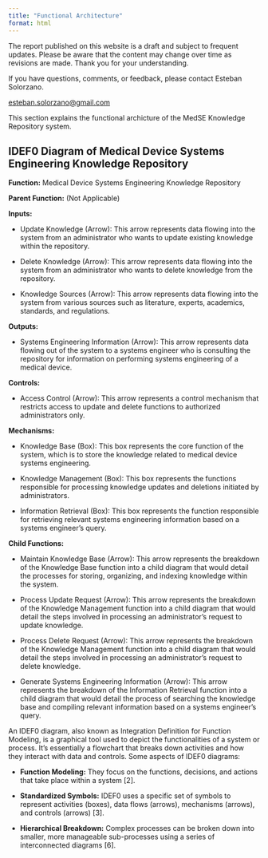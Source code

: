 ```yaml
---
title: "Functional Architecture"
format: html
---
```


::: callout-caution
The report published on this website is a draft and subject to frequent updates. Please be aware that the content may change over time as revisions are made. Thank you for your understanding.
:::

::: callout-tip
If you have questions, comments, or feedback, please contact Esteban Solorzano.

[esteban.solorzano\@gmail.com](esteban.solorzano@gmail.com)
:::

This section explains the functional archicture of the MedSE Knowledge Repository system.

```{=html}
<!--
Functional Decomposition. Use IDEF0 preferibly

Some ideas of functions:

add content
update content
remove content
store content
view content
decode content (video, text)
serach content
browse content
protect content (access rights)
backup content


Perform a trace matrix to use cases. Use Gemini to suggest functions from the sequence diagrams.

Perform a trace matrix to requirements. I would need to trace requirements to functions. Probably this trace matrix would be better to be shown in the requirements section of this report.

Perform allocation to physical components from the Physical Architecture.

-->
```
## IDEF0 Diagram of Medical Device Systems Engineering Knowledge Repository

**Function:** Medical Device Systems Engineering Knowledge Repository

**Parent Function:** (Not Applicable)

**Inputs:**

-   Update Knowledge (Arrow): This arrow represents data flowing into the system from an administrator who wants to update existing knowledge within the repository.

-   Delete Knowledge (Arrow): This arrow represents data flowing into the system from an administrator who wants to delete knowledge from the repository.

-   Knowledge Sources (Arrow): This arrow represents data flowing into the system from various sources such as literature, experts, academics, standards, and regulations.


**Outputs:**

-   Systems Engineering Information (Arrow): This arrow represents data flowing out of the system to a systems engineer who is consulting the repository for information on performing systems engineering of a medical device.


**Controls:**

-   Access Control (Arrow): This arrow represents a control mechanism that restricts access to update and delete functions to authorized administrators only.


**Mechanisms:**

-   Knowledge Base (Box): This box represents the core function of the system, which is to store the knowledge related to medical device systems engineering.

-   Knowledge Management (Box): This box represents the functions responsible for processing knowledge updates and deletions initiated by administrators.

-   Information Retrieval (Box): This box represents the function responsible for retrieving relevant systems engineering information based on a systems engineer's query.


**Child Functions:**

-   Maintain Knowledge Base (Arrow): This arrow represents the breakdown of the Knowledge Base function into a child diagram that would detail the processes for storing, organizing, and indexing knowledge within the system.

-   Process Update Request (Arrow): This arrow represents the breakdown of the Knowledge Management function into a child diagram that would detail the steps involved in processing an administrator's request to update knowledge.

-   Process Delete Request (Arrow): This arrow represents the breakdown of the Knowledge Management function into a child diagram that would detail the steps involved in processing an administrator's request to delete knowledge.

-   Generate Systems Engineering Information (Arrow): This arrow represents the breakdown of the Information Retrieval function into a child diagram that would detail the process of searching the knowledge base and compiling relevant information based on a systems engineer's query.

An IDEF0 diagram, also known as Integration Definition for Function Modeling, is a graphical tool used to depict the functionalities of a system or process. It's essentially a flowchart that breaks down activities and how they interact with data and controls. Some aspects of IDEF0 diagrams:


-   **Function Modeling:** They focus on the functions, decisions, and actions that take place within a system \[2\].

-   **Standardized Symbols:** IDEF0 uses a specific set of symbols to represent activities (boxes), data flows (arrows), mechanisms (arrows), and controls (arrows) \[3\].

-   **Hierarchical Breakdown:** Complex processes can be broken down into smaller, more manageable sub-processes using a series of interconnected diagrams \[6\].